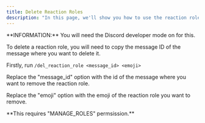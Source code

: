 ```yaml
---
title: Delete Reaction Roles
description: "In this page, we'll show you how to use the reaction roles."
---
```


<Info>
**INFORMATION:** You will need the Discord developer mode on for this.
</Info>

To delete a reaction role, you will need to copy the message ID of the message where you want to delete it.

Firstly, run `/del_reaction_role <message_id> <emoji>`

Replace the "message_id" option with the id of the message where you want to remove the reaction role.

Replace the "emoji" option with the emoji of the reaction role you want to remove.

<Warning>
**This requires "MANAGE_ROLES" permsission.** 
</Warning>